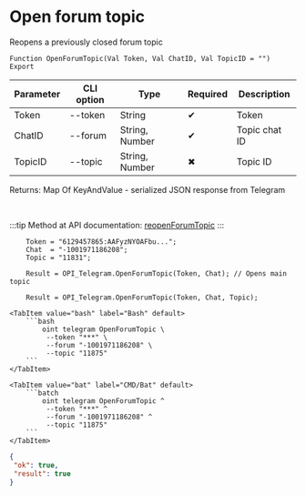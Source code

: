 ﻿---
sidebar_position: 5
description: Open forum topic and other functions to work with Telegram in the Open Integration Package, a free open-source integration library for 1C:Enterprise 8, OneScript and CLI
keywords: [1C, 1С, 1С:Enterprise, 1С:Enterprise 8.3, API, Integration, Services, Exchange, OneScript, CLI, Telegram]
---


# Open forum topic
 Reopens a previously closed forum topic



`Function OpenForumTopic(Val Token, Val ChatID, Val TopicID = "") Export`

  | Parameter | CLI option | Type | Required | Description |
  |-|-|-|-|-|
  | Token | --token | String | &#x2714; | Token |
  | ChatID | --forum | String, Number | &#x2714; | Topic chat ID |
  | TopicID | --topic | String, Number | &#x2716; | Topic ID |

  
  Returns:  Map Of KeyAndValue - serialized JSON response from Telegram

<br/>

:::tip
Method at API documentation: [reopenForumTopic](https://core.telegram.org/bots/api#reopenforumtopic)
:::
<br/>


```bsl title="1C:Enterprise/OneScript code example"
    Token = "6129457865:AAFyzNYOAFbu...";
    Chat  = "-1001971186208";
    Topic = "11831";

    Result = OPI_Telegram.OpenForumTopic(Token, Chat); // Opens main topic

    Result = OPI_Telegram.OpenForumTopic(Token, Chat, Topic);
```
 

 <Tabs>
  
    <TabItem value="bash" label="Bash" default>
        ```bash
            oint telegram OpenForumTopic \
             --token "***" \
             --forum "-1001971186208" \
             --topic "11875"
        ```
    </TabItem>
  
    <TabItem value="bat" label="CMD/Bat" default>
        ```batch
            oint telegram OpenForumTopic ^
             --token "***" ^
             --forum "-1001971186208" ^
             --topic "11875"
        ```
    </TabItem>
</Tabs>


```json title="Result"
{
 "ok": true,
 "result": true
}
```
